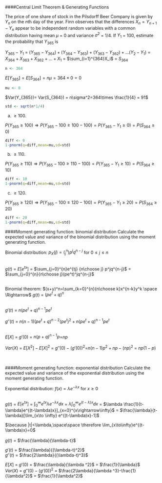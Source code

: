 ####Central Limit Theorem & Generating Functions

The price of one share of stock in the Pilsdorff Beer Company is given by $Y_n$ on the $n$th day of the year. Finn observes that the differences $X_n = Y_{n+1}-Y_n$ appear to be independent random variables with a common distribution having mean $\mu$ = 0 and variance $\sigma^2$ = 1/4. If $Y_1$ = 100, estimate the probability that $Y_{365}$ is  

$Y_{365}-Y_1$ = $(Y_{365}-Y_{364})+(Y_{364}-Y_{363})+(Y_{363}-Y_{362})+...(Y_2-Y_1)$ = $X_{364} + X_{363} + X_{362} +...+X_1$ = $\sum_{i=1}^{364}X_i$ = $S_{364}$  <br/>
```{r}
n <- 364
```

$E[Y_{365}] = E[S_{364}] = n\mu = 364 \times 0 = 0$   <br/>
```{r}
mu <- 0
```

$Var(Y_{365})= Var(S_{364}) = n\sigma^2=364\times \frac{1}{4} = 91$  
```{r}
std <- sqrt(n*1/4)
```

(a) $\ge 100$.<br/>

$P(Y_{365}\ge 100)\Rightarrow P(Y_{365}-100\ge 100-100)=P(Y_{365}-Y_1\ge 0)=P(S_{364}\ge 0)$   
```{r}
diff <- 0
1-pnorm(q=diff,mean=mu,sd=std)
```

(b) $\ge 110$.  <br/>

$P(Y_{365}\ge 110)\Rightarrow P(Y_{365}-100\ge 110-100)=P(Y_{365}-Y_1\ge 10)=P(S_{364}\ge 10)$   
```{r}
diff <- 10
1-pnorm(q=diff,mean=mu,sd=std)
```

(c) $\ge 120$.  <br/>

$P(Y_{365}\ge 120)\Rightarrow P(Y_{365}-100\ge 120-100)=P(Y_{365}-Y_1\ge 20)=P(S_{364}\ge 20)$   
```{r}
diff <- 20
1-pnorm(q=diff,mean=mu,sd=std)
```


####Moment generating function: binomial distribution
Calculate the expected value and variance of the binomial distribution using the moment generating function.  <br/>

Binomial distribution: $p_X(j) = (_j^n)p^jq^{n-j}$ for $0\le j\le n$<br/><br/>

$g(t)$ = $E[e^{tx}]$ = $\sum_{j=0}^{n}e^{tj} {n\choose j} p^jq^{n-j}$ = $\sum_{j=0}^{n}{n\choose j}(pe^t)^jq^{n-j}$  <br/><br/>

Binomial theorem: $(x+y)^n=\sum_{k=0}^{n}{n\choose k}x^{n-k}y^k \space \Rightarrow$  $g(t)$ = $(pe^t+q)^n$  <br/><br/>

$g'(t)$ = $n(pe^t+q)^{n-1}pe^t$  <br/><br/>
$g''(t)$ = $n(n-1)(pe^t+q)^{n-2}(pe^t)^2+n(pe^t+q)^{n-1}pe^t$  <br/><br/>

$E[X]$ = $g'(0)$ = $n(p+q)^{n-1}p$=$np$  <br/><br/>
$Var(X)$ = $E[X^2]-E[X]^2$ = $g''(0)-(g'(0))^2$=$n(n-1)p^2+np-(np)^2$ = $np(1-p)$    <br/><br/><br/>


####Moment generating function: exponential distribution
Calculate the expected value and variance of the exponential distribution using the moment generating function.  <br/>

Exponential distribution: $f(x) = \lambda e^{-\lambda x}$ for $x\ge 0$<br/><br/>

$g(t)$ = $E[e^{tx}]$ = $\int_0^\infty e^{tx}\lambda e^{-\lambda x}dx$ = $\lambda \int_0^\infty e^{(t-\lambda)x}dx$ = $\lambda \frac{1}{t-\lambda}e^{(t-\lambda)x}]_{x=0}^{x\rightarrow\infty}$ = $\frac{\lambda}{t-\lambda}[\lim_{x\to \infty} e^{(t-\lambda)x}-1]$  <br/>

$\because |t|<\lambda,\space\space \therefore \lim_{x\to\infty}e^{(t-\lambda)x}=0$  <br/>  
$g(t)$ = $\frac{\lambda}{\lambda-t}$  <br/>

$g'(t)$ = $\frac{\lambda}{(\lambda-t)^2}$  
$g''(t)$ = $\frac{2\lambda}{(\lambda-t)^3}$  <br/>

$E[X]$ = $g'(0)$ = $\frac{\lambda}{\lambda ^2}$ = $\frac{1}{\lambda}$  <br/>
$Var(X)$ = $g''(0)-(g'(0))^2$ = $\frac{2\lambda}{\lambda ^3}-\frac{1}{\lambda^2}$ = $\frac{1}{\lambda^2}$
